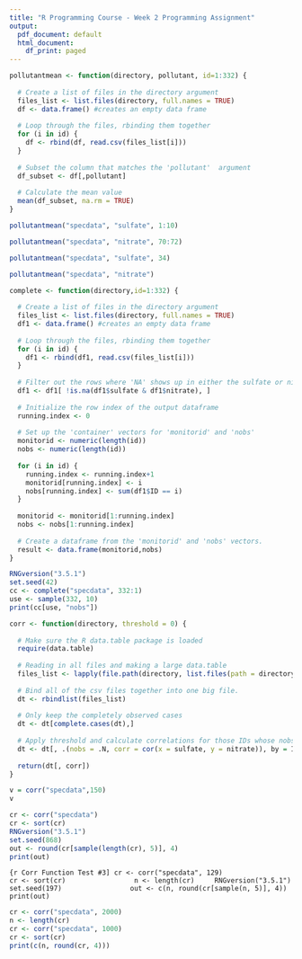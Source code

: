```yaml
---
title: "R Programming Course - Week 2 Programming Assignment"
output:
  pdf_document: default
  html_document:
    df_print: paged
---
```


```r

pollutantmean <- function(directory, pollutant, id=1:332) { 
  
  # Create a list of files in the directory argument
  files_list <- list.files(directory, full.names = TRUE) 
  df <- data.frame() #creates an empty data frame
  
  # Loop through the files, rbinding them together
  for (i in id) {
    df <- rbind(df, read.csv(files_list[i]))
  }
  
  # Subset the column that matches the 'pollutant'  argument
  df_subset <- df[,pollutant] 
  
  # Calculate the mean value
  mean(df_subset, na.rm = TRUE) 
}
```

```r
pollutantmean("specdata", "sulfate", 1:10) 
```
```r
pollutantmean("specdata", "nitrate", 70:72)
```
```r
pollutantmean("specdata", "sulfate", 34)
```
```r
pollutantmean("specdata", "nitrate")
```

```r
complete <- function(directory,id=1:332) { 
  
  # Create a list of files in the directory argument
  files_list <- list.files(directory, full.names = TRUE)
  df1 <- data.frame() #creates an empty data frame
  
  # Loop through the files, rbinding them together
  for (i in id) {
    df1 <- rbind(df1, read.csv(files_list[i]))
  }
  
  # Filter out the rows where 'NA' shows up in either the sulfate or nitrate columns
  df1 <- df1[ !is.na(df1$sulfate & df1$nitrate), ]
  
  # Initialize the row index of the output dataframe
  running.index <- 0
  
  # Set up the 'container' vectors for 'monitorid' and 'nobs'
  monitorid <- numeric(length(id))
  nobs <- numeric(length(id))
  
  for (i in id) {
    running.index <- running.index+1
    monitorid[running.index] <- i
    nobs[running.index] <- sum(df1$ID == i)
  }
  
  monitorid <- monitorid[1:running.index]
  nobs <- nobs[1:running.index]
  
  # Create a dataframe from the 'monitorid' and 'nobs' vectors.
  result <- data.frame(monitorid,nobs)
}
```

```r
RNGversion("3.5.1")  
set.seed(42)
cc <- complete("specdata", 332:1)
use <- sample(332, 10)
print(cc[use, "nobs"])
```

```r
corr <- function(directory, threshold = 0) {
  
  # Make sure the R data.table package is loaded
  require(data.table)
  
  # Reading in all files and making a large data.table
  files_list <- lapply(file.path(directory, list.files(path = directory,pattern ="*.csv")), data.table::fread)
  
  # Bind all of the csv files together into one big file.
  dt <- rbindlist(files_list)
  
  # Only keep the completely observed cases
  dt <- dt[complete.cases(dt),]
  
  # Apply threshold and calculate correlations for those IDs whose nobs exceed the threshold 
  dt <- dt[, .(nobs = .N, corr = cor(x = sulfate, y = nitrate)), by = ID][nobs > threshold]
  
  return(dt[, corr])
}
```

```r
v = corr("specdata",150)
v
```

```r
cr <- corr("specdata")                
cr <- sort(cr)   
RNGversion("3.5.1")
set.seed(868)                
out <- round(cr[sample(length(cr), 5)], 4)
print(out)
```

```{r Corr Function Test #3]
cr <- corr("specdata", 129)                
cr <- sort(cr)                
n <- length(cr)    
RNGversion("3.5.1")
set.seed(197)                
out <- c(n, round(cr[sample(n, 5)], 4))
print(out)
```

```r
cr <- corr("specdata", 2000)                
n <- length(cr)                
cr <- corr("specdata", 1000)                
cr <- sort(cr)
print(c(n, round(cr, 4)))
```

